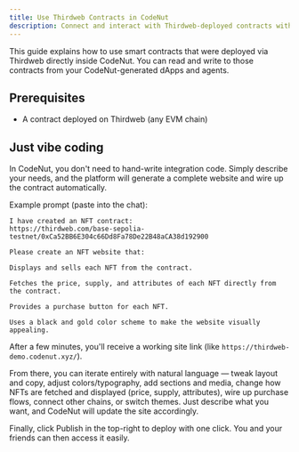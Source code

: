 ```yaml
---
title: Use Thirdweb Contracts in CodeNut
description: Connect and interact with Thirdweb-deployed contracts within CodeNut projects
---
```


This guide explains how to use smart contracts that were deployed via Thirdweb directly inside CodeNut. You can read and write to those contracts from your CodeNut-generated dApps and agents.

## Prerequisites

- A contract deployed on Thirdweb (any EVM chain)

## Just vibe coding

In CodeNut, you don't need to hand-write integration code. Simply describe your needs, and the platform will generate a complete website and wire up the contract automatically.

Example prompt (paste into the chat):

```text
I have created an NFT contract:
https://thirdweb.com/base-sepolia-testnet/0xCa52BB6E304c66Dd8Fa78De22B48aCA38d192900

Please create an NFT website that:

Displays and sells each NFT from the contract.

Fetches the price, supply, and attributes of each NFT directly from the contract.

Provides a purchase button for each NFT.

Uses a black and gold color scheme to make the website visually appealing.
```

After a few minutes, you'll receive a working site link (like `https://thirdweb-demo.codenut.xyz/`).

From there, you can iterate entirely with natural language — tweak layout and copy, adjust colors/typography, add sections and media, change how NFTs are fetched and displayed (price, supply, attributes), wire up purchase flows, connect other chains, or switch themes. Just describe what you want, and CodeNut will update the site accordingly.

Finally, click Publish in the top-right to deploy with one click. You and your friends can then access it easily.


